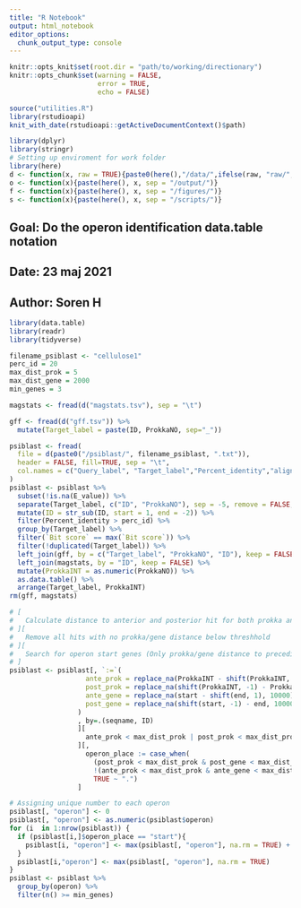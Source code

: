 ```yaml
---
title: "R Notebook"
output: html_notebook
editor_options: 
  chunk_output_type: console
---
```

```r
knitr::opts_knit$set(root.dir = "path/to/working/directionary")
knitr::opts_chunk$set(warning = FALSE,
                      error = TRUE,
                      echo = FALSE)
```
```r
source("utilities.R")
library(rstudioapi)
knit_with_date(rstudioapi::getActiveDocumentContext()$path)
```

```r
library(dplyr)
library(stringr)
# Setting up enviroment for work folder
library(here)
d <- function(x, raw = TRUE){paste0(here(),"/data/",ifelse(raw, "raw/", "processed/"), x)}
o <- function(x){paste(here(), x, sep = "/output/")}
f <- function(x){paste(here(), x, sep = "/figures/")}
s <- function(x){paste(here(), x, sep = "/scripts/")}

```

## Goal: Do the operon identification data.table notation
## Date: 23 maj 2021
## Author: Soren H

```r
library(data.table)
library(readr)
library(tidyverse)
```



```r
filename_psiblast <- "cellulose1"
perc_id = 20
max_dist_prok = 5
max_dist_gene = 2000
min_genes = 3
```



```r
magstats <- fread(d("magstats.tsv"), sep = "\t")

gff <- fread(d("gff.tsv")) %>% 
  mutate(Target_label = paste(ID, ProkkaNO, sep="_"))

psiblast <- fread(
  file = d(paste0("/psiblast/", filename_psiblast, ".txt")), 
  header = FALSE, fill=TRUE, sep = "\t", 
  col.names = c("Query_label", "Target_label","Percent_identity","align_length","mismatch", "gap_opens","start_query", "end_query", "start_target", "end_target","E_value", "Bit score")
) 
psiblast <- psiblast %>% 
  subset(!is.na(E_value)) %>%   
  separate(Target_label, c("ID", "ProkkaNO"), sep = -5, remove = FALSE, extra = "merge") %>%
  mutate(ID = str_sub(ID, start = 1, end = -2)) %>%
  filter(Percent_identity > perc_id) %>% 
  group_by(Target_label) %>% 
  filter(`Bit score` == max(`Bit score`)) %>% 
  filter(!duplicated(Target_label)) %>%   
  left_join(gff, by = c("Target_label", "ProkkaNO", "ID"), keep = FALSE) %>%
  left_join(magstats, by = "ID", keep = FALSE) %>% 
  mutate(ProkkaINT = as.numeric(ProkkaNO)) %>% 
  as.data.table() %>% 
  arrange(Target_label, ProkkaINT)
rm(gff, magstats)
```



```r

# [
#   Calculate distance to anterior and posterior hit for both prokka and nucleotides
# ][
#   Remove all hits with no prokka/gene distance below threshhold
# ][
#   Search for operon start genes (Only prokka/gene distance to preceding hit is within threshold)
# ]
psiblast <- psiblast[, `:=`(
                   ante_prok = replace_na(ProkkaINT - shift(ProkkaINT, 1), 10000),
                   post_prok = replace_na(shift(ProkkaINT, -1) - ProkkaINT, 10000),
                   ante_gene = replace_na(start - shift(end, 1), 10000),
                   post_gene = replace_na(shift(start, -1) - end, 10000)
                 )
                 , by=.(seqname, ID)
                 ][
                   ante_prok < max_dist_prok | post_prok < max_dist_prok & ante_gene < max_dist_gene | post_gene < max_dist_gene
                 ][,
                   operon_place := case_when(
                     (post_prok < max_dist_prok & post_gene < max_dist_gene) & 
                     !(ante_prok < max_dist_prok & ante_gene < max_dist_gene) ~ "start",
                     TRUE ~ ".")
                 ]

# Assigning unique number to each operon
psiblast[, "operon"] <- 0
psiblast[, "operon"] <- as.numeric(psiblast$operon)
for (i  in 1:nrow(psiblast)) {
  if (psiblast[i,]$operon_place == "start"){
    psiblast[i, "operon"] <- max(psiblast[, "operon"], na.rm = TRUE) + 1
  }
  psiblast[i,"operon"] <- max(psiblast[, "operon"], na.rm = TRUE)
}
psiblast <- psiblast %>% 
  group_by(operon) %>% 
  filter(n() >= min_genes)

```





























